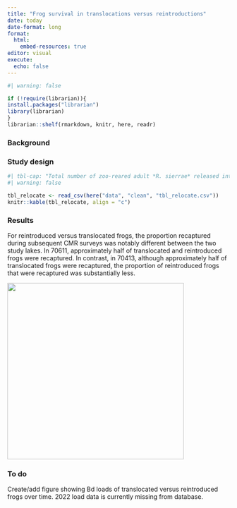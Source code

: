 ```yaml
---
title: "Frog survival in translocations versus reintroductions"
date: today
date-format: long
format: 
  html:
    embed-resources: true
editor: visual
execute: 
  echo: false
---
```


```r
#| warning: false

if (!require(librarian)){
install.packages("librarian")
library(librarian)
}
librarian::shelf(rmarkdown, knitr, here, readr)
```

### Background

### Study design

```r
#| tbl-cap: "Total number of zoo-reared adult *R. sierrae* released into each of the two study lakes. Note that collect_siteid = 70567 also includes frogs collected from the adjacent 70284, 72458, and 72878."
#| warning: false

tbl_relocate <- read_csv(here("data", "clean", "tbl_relocate.csv"))
knitr::kable(tbl_relocate, align = "c")
```

### Results

For reintroduced versus translocated frogs, the proportion recaptured during subsequent CMR surveys was notably different between the two study lakes.
In 70611, approximately half of translocated and reintroduced frogs were recaptured.
In contrast, in 70413, although approximately half of translocated frogs were recaptured, the proportion of reintroduced frogs that were recaptured was substantially less.

![](out/plot_prop_recapture.png){width="400"}

### To do

Create/add figure showing Bd loads of translocated versus reintroduced frogs over time.
2022 load data is currently missing from database.

